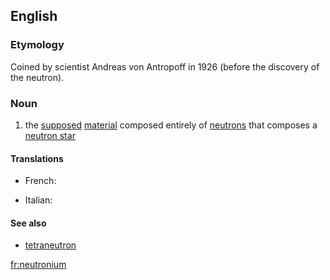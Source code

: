 ==English==

===Etymology===
Coined by scientist Andreas von Antropoff in 1926 (before the discovery of the neutron).

===Noun===
{{wikipedia}}
{{en-noun|-}}

#{{physics}} the [[supposed]] [[material]] composed entirely of [[neutron]]s that composes a [[neutron star]]

====Translations====
{{trans-top|physics the supposed material composed entirely of neutrons that composes a neutron star}}
* French: {{t+|fr|neutronium|m}}
{{trans-mid}}
* Italian: {{t-|it|neutronio|m}}
{{trans-bottom}}

====See also====
* [[tetraneutron]]

[[fr:neutronium]]